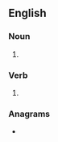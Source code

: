 ==English==

===Noun===
{{head|en|noun plural form}}

# {{plural of|girdle|lang=en}}

===Verb===
{{head|en|verb form}}

# {{en-third-person singular of|girdle}}

===Anagrams===
* {{anagrams|en|a=degilrs|Gilders|gilders|gliders|gridles|grisled|regilds|ridgels}}